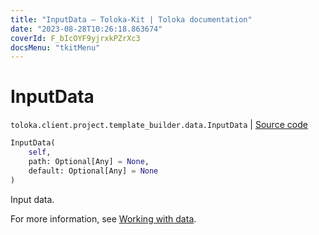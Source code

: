 ```yaml
---
title: "InputData — Toloka-Kit | Toloka documentation"
date: "2023-08-28T10:26:18.863674"
coverId: F_bIcOYF9yjrxkPZrXc3
docsMenu: "tkitMenu"
---
```


# InputData

`toloka.client.project.template_builder.data.InputData` | [Source code](https://github.com/Toloka/toloka-kit/blob/v1.2.1/src/client/project/template_builder/data.py#L45)

```python
InputData(
    self,
    path: Optional[Any] = None,
    default: Optional[Any] = None
)
```

Input data.

For more information, see [Working with data](/docs/template-builder/operations/work-with-data).
